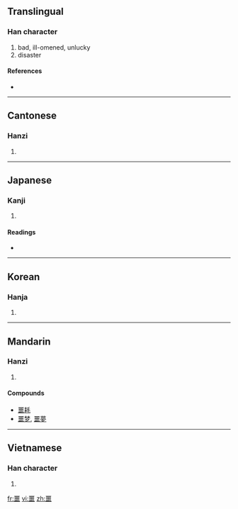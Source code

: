 {{also|惡}}
==Translingual==

===Han character===
{{Han char|rn=30|rad=口|as=13|sn=16|four=1010<sub>6</sub>|canj=一土口口 (MGRR)}}

# bad, ill-omened, unlucky
# disaster

====References====
* {{Han ref|kx=0210.040|dkj=04377|dj=0432.270|hdz=10688.120|uh=5669|ud=22121|bh=BEB5|bd=48821}}

----

==Cantonese==

===Hanzi===
{{yue-hanzi|jyut=|y=ngok6}}

# {{defn|Cantonese|sort=口13}}

----

==Japanese==

===Kanji===
{{ja-kanji|grade=|rs=口13}}

# {{defn|Japanese}}

====Readings====
* {{ja-readings|on=[[かく]] (kaku)|kun=[[おごそかなさま]] (ogosokanasama), [[おどろく]] (odoroku)}}

----

==Korean==

===Hanja===
{{ko-hanja|hangeul=악|rv=ak|mr=ak}}

# {{defn|Korean|sort=口13}}

----

==Mandarin==

===Hanzi===
{{cmn-hanzi|pin=[[è]] ([[e4]])|wg=o<sup>4</sup>}}

# {{defn|Mandarin|sort=口13}}

====Compounds====
* [[噩耗]]
* [[噩梦]], [[噩夢]]

----

==Vietnamese==

===Han character===
{{vi-hantu|[[ngạc]]|rs=口13}}

# {{defn|Vietnamese|sort=口13}}

[[fr:噩]]
[[vi:噩]]
[[zh:噩]]